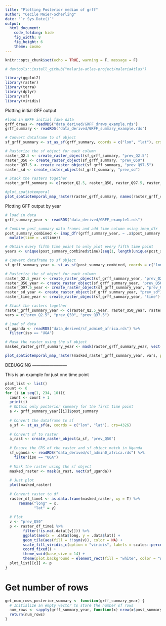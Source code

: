 ```yaml
---
title: "Plotting Posterior median of grff"
author: "Cecile Meier-Scherling"
date: "`r Sys.Date()`"
output: 
  html_document: 
    code_folding: hide 
    fig_width: 8
    fig_height: 6
    theme: cosmo
---
```


```r
knitr::opts_chunk$set(echo = TRUE, warning = F, message = F)

# devtools::install_github("malaria-atlas-project/malariaAtlas")

library(ggplot2)
library(raster)
library(terra)
library(dplyr)
library(sf)
library(viridis)
```

Plotting initial GFF output
```r
#load in GRFF initial fake data
grff_draws <- readRDS("data_derived/GRFF_draws_example.rds")
grff_summary <- readRDS("data_derived/GRFF_summary_example.rds")

# Convert dataframe to sf object
sf_grff_summary <- st_as_sf(grff_summary, coords = c("lon", "lat"), crs = 4326)

# Rasterize the sf object for each column
raster_Q2.5 <- create_raster_object(sf_grff_summary, "prev_Q2.5")
raster_Q50 <- create_raster_object(sf_grff_summary, "prev_Q50")
raster_Q97.5 <- create_raster_object(sf_grff_summary, "prev_Q97.5")
raster_sd <- create_raster_object(sf_grff_summary, "prev_sd")

# Stack the rasters together
raster_grff_summary <- c(raster_Q2.5, raster_Q50, raster_Q97.5, raster_sd)

#plot_spatiotemporal
plot_spatiotemporal_map_raster(raster_grff_summary, names(raster_grff_summary), plot_by_year = F)
```

Plotting GFF output by year
```r
# load in data
grff_summary_year <- readRDS("data_derived/GRFF_example1.rds")

# Combine post_summary data frames and add time column using imap_dfr
post_summary_combined <- imap_dfr(grff_summary_year, ~ .x$post_summary %>%
  mutate(time = .x$time))

# Obtain every fifth time point to only plot every fifth time point
years <- unique(post_summary_combined$time)[seq(1, length(unique(post_summary_combined$time)), by = 4)] 

# Convert dataframe to sf object
sf_grff_summary_year <- st_as_sf(post_summary_combined, coords = c("lon", "lat"), crs=4326)

# Rasterize the sf object for each column
raster_Q2.5_year <- create_raster_object(sf_grff_summary_year, "prev_Q2.5")
raster_Q50_year <- create_raster_object(sf_grff_summary_year, "prev_Q50")
raster_Q97.5_year <- create_raster_object(sf_grff_summary_year, "prev_Q97.5")
raster_sd_year <- create_raster_object(sf_grff_summary_year, "prev_sd")
raster_time_year <- create_raster_object(sf_grff_summary_year, "time")

# Stack the rasters together
raster_grff_summary_year <- c(raster_Q2.5_year, raster_Q50_year, raster_Q97.5_year, raster_sd_year, raster_time_year)
vars = c("prev_Q2.5", "prev_Q50", "prev_Q97.5")

# Load sf data
sf_uganda <- readRDS("data_derived/sf_admin0_africa.rds") %>%
  filter(iso == "UGA")

# Mask the raster using the sf object
masked_raster_grff_summary_year <- mask(raster_grff_summary_year, vect(sf_uganda))

plot_spatiotemporal_map_raster(masked_raster_grff_summary_year, vars, plot_by_year = T)
```

######## DEBUGGING ------------------------
This is an example for just one time point
```r
plot_list <- list()
count <- 0
for (i in seq(1, 234, 10)){
  count <- count + 1
  print(i)
  # Obtain only posterior summary for the first time point
  a <- grff_summary_year[[i]]$post_summary
  
  # Convert the dataframe to sf
  a_sf <- st_as_sf(a, coords = c("lon", "lat"), crs=4326)
  
  # Convert sf to raster
  a_rast <- create_raster_object(a_sf, "prev_Q50")
  
  # Ensure the CRS of the raster and sf object match in Uganda
  sf_uganda <- readRDS("data_derived/sf_admin0_africa.rds") %>%
    filter(iso == "UGA")
  
  # Mask the raster using the sf object
  masked_raster <- mask(a_rast, vect(sf_uganda))
  
  # Just plot
  plot(masked_raster)
  
  # Convert raster to df
  raster_df_time1 <- as.data.frame(masked_raster, xy = T) %>%
      rename("long" = x,
             "lat" = y)
  
  # Plot
  v <- "prev_Q50"
  p <- raster_df_time1 %>%
        filter(!is.na(.data[[v]])) %>%
        ggplot(aes(x = .data$long, y = .data$lat)) +
        geom_tile(aes(fill = !!sym(v)), color = NA) +
        scale_fill_viridis_c(option = "viridis", labels = scales::percent_format(accuracy = 1)) +
        coord_fixed() +
        theme_void(base_size = 14) +
        theme(plot.background = element_rect(fill = "white", color = "white"))
  plot_list[[c]] <- p
}

```

# Get number of rows
```r
get_num_rows_posterior_summary <- function(grff_summary_year) {
  # Initialize an empty vector to store the number of rows
  num_rows <- sapply(grff_summary_year, function(x) nrow(x$post_summary))
  return(num_rows)
}
```
